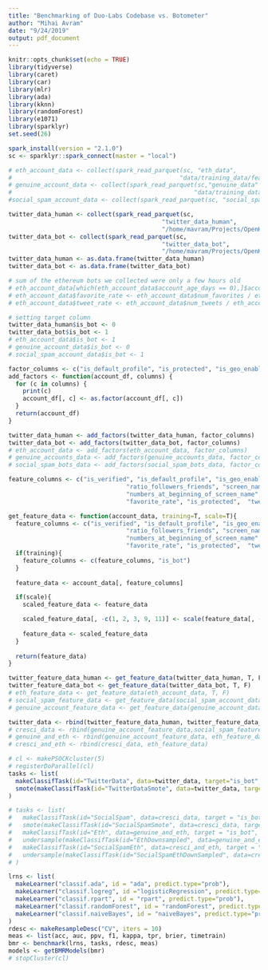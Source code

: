 ```yaml
---
title: "Benchmarking of Duo-Labs Codebase vs. Botometer"
author: "Mihai Avram"
date: "9/24/2019"
output: pdf_document
---
```


```r
knitr::opts_chunk$set(echo = TRUE)
library(tidyverse)
library(caret)
library(car)
library(mlr)
library(ada)
library(kknn)
library(randomForest)
library(e1071)
library(sparklyr)
set.seed(26)
```

```r
spark_install(version = "2.1.0")
sc <- sparklyr::spark_connect(master = "local")
```

```r
# eth_account_data <- collect(spark_read_parquet(sc, "eth_data",
#                                               "data/training_data/featurized/eth-bots/accounts/data"))$data.frame
# genuine_account_data <- collect(spark_read_parquet(sc,"genuine_data" ,
#                                                   "data/training_data/featurized/genuine-accounts/accounts/data"))$data.frame
#social_spam_account_data <- collect(spark_read_parquet(sc, "social_spam_data",                                             #"data/training_data/featurized/bots/accounts/data"))$data.frame

twitter_data_human <- collect(spark_read_parquet(sc, 
                                           "twitter_data_human",
                                           "/home/mavram/Projects/OpenKasm/TwitterReposAnalysis/output-analysis/test2/"))
twitter_data_bot <- collect(spark_read_parquet(sc, 
                                           "twitter_data_bot",
                                           "/home/mavram/Projects/OpenKasm/TwitterReposAnalysis/output-analysis/test2/"))
twitter_data_human <- as.data.frame(twitter_data_human)
twitter_data_bot <- as.data.frame(twitter_data_bot)
```

```r
# sum of the ethereum bots we collected were only a few hours old
# eth_account_data[which(eth_account_data$account_age_days == 0),]$account_age_days <- 1
# eth_account_data$favorite_rate <- eth_account_data$num_favorites / eth_account_data$account_age_days
# eth_account_data$tweet_rate <- eth_account_data$num_tweets / eth_account_data$account_age_days

# setting target column
twitter_data_human$is_bot <- 0
twitter_data_bot$is_bot <- 1
# eth_account_data$is_bot <- 1
# genuine_account_data$is_bot <- 0
# social_spam_account_data$is_bot <- 1

```

```r
factor_columns <- c("is_default_profile", "is_protected", "is_geo_enabled", "is_verified", "is_bot")
add_factors <- function(account_df, columns) {
  for (c in columns) {
    print(c)
    account_df[, c] <- as.factor(account_df[, c])
  }
  return(account_df)
}

twitter_data_human <- add_factors(twitter_data_human, factor_columns)
twitter_data_bot <- add_factors(twitter_data_bot, factor_columns)
# eth_account_data <- add_factors(eth_account_data, factor_columns)
# genuine_accounts_data <- add_factors(genuine_accounts_data, factor_columns)
# social_spam_bots_data <- add_factors(social_spam_bots_data, factor_columns)
```

```r
feature_columns <- c("is_verified", "is_default_profile", "is_geo_enabled",
                                 "ratio_followers_friends", "screen_name_entropy",
                                 "numbers_at_beginning_of_screen_name", "numbers_at_end_of_screen_name",
                                 "favorite_rate", "is_protected",  "tweet_rate", "is_bot")

get_feature_data <- function(account_data, training=T, scale=T){
  feature_columns <- c("is_verified", "is_default_profile", "is_geo_enabled",
                                 "ratio_followers_friends", "screen_name_entropy",
                                 "numbers_at_beginning_of_screen_name", "numbers_at_end_of_screen_name",
                                 "favorite_rate", "is_protected",  "tweet_rate")
  if(training){
    feature_columns <- c(feature_columns, "is_bot")
  }
  
  feature_data <- account_data[, feature_columns]

  if(scale){
    scaled_feature_data <- feature_data

    scaled_feature_data[, -c(1, 2, 3, 9, 11)] <- scale(feature_data[, -c(1, 2, 3, 9, 11)]) 
    
    feature_data <- scaled_feature_data
  }
  
  return(feature_data)
}

twitter_feature_data_human <- get_feature_data(twitter_data_human, T, F)
twitter_feature_data_bot <- get_feature_data(twitter_data_bot, T, F)
# eth_feature_data <- get_feature_data(eth_account_data, T, F)
# social_spam_feature_data <- get_feature_data(social_spam_account_data, T, F)
# genuine_account_feature_data <- get_feature_data(genuine_account_data, T, F)
```

```r
twitter_data <- rbind(twitter_feature_data_human, twitter_feature_data_bot)
# cresci_data <- rbind(genuine_account_feature_data,social_spam_feature_data)
# genuine_and_eth <- rbind(genuine_account_feature_data, eth_feature_data)
# cresci_and_eth <- rbind(cresci_data, eth_feature_data)
```

```r
# cl <- makePSOCKcluster(5)
# registerDoParallel(cl)
tasks <- list( 
  makeClassifTask(id="TwitterData", data=twitter_data, target="is_bot", positive="1"),
  smote(makeClassifTask(id="TwitterDataSmote", data=twitter_data, target="is_bot", positive="1"), rate=1.33)
)

# tasks <- list( 
#   makeClassifTask(id="SocialSpam", data=cresci_data, target = "is_bot", positive = "1"),
#   smote(makeClassifTask(id="SocialSpamSmote", data=cresci_data, target = "is_bot", positive = "1"), rate=1.33),
#   makeClassifTask(id="Eth", data=genuine_and_eth, target = "is_bot", positive = "1"),
#   undersample(makeClassifTask(id="EthDownsampled", data=genuine_and_eth, target = "is_bot", positive = "1"), rate=0.5),
#   makeClassifTask(id="SocialSpamEth", data=cresci_and_eth, target = "is_bot", positive = "1"),
#   undersample(makeClassifTask(id="SocialSpamEthDownSampled", data=cresci_and_eth, target = "is_bot", positive = "1"), rate=.33)
# )

lrns <- list(
  makeLearner("classif.ada", id = "ada", predict.type="prob"), 
  makeLearner("classif.logreg", id ="logisticRegression", predict.type="prob"), 
  makeLearner("classif.rpart", id = "rpart", predict.type="prob"),
  makeLearner("classif.randomForest", id = "randomForest", predict.type="prob"),
  makeLearner("classif.naiveBayes", id = "naiveBayes", predict.type="prob")
)
rdesc <- makeResampleDesc("CV", iters = 10)
meas <- list(acc, auc, ppv, f1, kappa, tpr, brier, timetrain)
bmr <- benchmark(lrns, tasks, rdesc, meas)
models <- getBMRModels(bmr)
# stopCluster(cl)
```